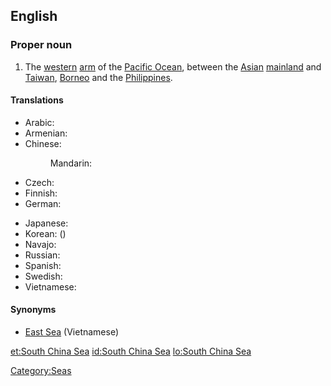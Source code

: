 ==English==
{{wikipedia}}

===Proper noun===
{{en-proper noun}}

# The [[western]] [[arm]] of the [[Pacific Ocean]], between the [[Asian]] [[mainland]] and [[Taiwan]], [[Borneo]] and the [[Philippines]].

====Translations====
{{trans-top|Pacific Ocean, between the Asian mainland and Taiwan, Borneo and the Philippines}}
* Arabic: {{t|ar|بحر الصين الجنوبي|m|tr=baHr al-Siin al-januubiy|sc=Arab}}
* Armenian: {{t-|hy|Հարավ-Չինական ծով|tr=Harav-Činakan çov}}
* Chinese:
*: Mandarin: {{t|zh|南海|tr=Nán Hǎi|sc=Hani}}
* Czech: {{t-|cs|Jihočínské moře|n}}
* Finnish: {{t-|fi|Etelä-Kiinanmeri}}
* German: {{t|de|Südchinesisches Meer|n}}
{{trans-mid}}
* Japanese: {{t|ja|南シナ海|tr=みなみしなかい, Minami-Shina-kai}}
* Korean: {{t|ko|남중국해|tr=Nam-Jungguk-hae|sc=Kore}} ({{t|ko|南中國海|sc=Kore}})
* Navajo: {{tø|nv|Tónteel náátsʼósí}}
* Russian: {{t|ru|Южно-Китайское море|n|tr=Júžno-Kitájskoe móre|sc=Cyrl}}
* Spanish: {{t|es|Mar de la China Meridional|m}}
* Swedish: {{t|sv|Sydkinesiska sjön|c}}
* Vietnamese: {{t-|vi|Biển Đông|xs=Vietnamese}}
{{trans-bottom}}

====Synonyms====
*[[East Sea]] (Vietnamese)

[[Category:Seas]]

[[et:South China Sea]]
[[id:South China Sea]]
[[lo:South China Sea]]